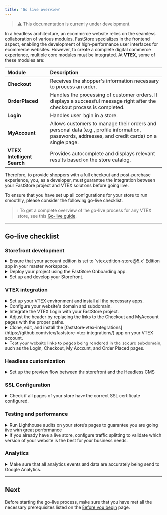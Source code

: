 ```yaml
---
title: 'Go live overview'
---
```


>⚠️ This documentation is currently under development.

In a headless architecture, an ecommerce website relies on the seamless collaboration of various modules. FastStore specializes in the frontend aspect, enabling the development of high-performance user interfaces for ecommerce websites. However, to create a complete digital commerce experience, multiple core modules must be integrated. At **VTEX**, some of these modules are:

| Module                      | Description                                                                                                                             |
| :-------------------------- | :-------------------------------------------------------------------------------------------------------------------------------------- |
| **Checkout**                | Receives the shopper's information necessary to process an order.                                                                       |
| **OrderPlaced**             | Handles the processing of customer orders. It displays a successful message right after the checkout process is completed.                                                            |
| **Login**                   | Handles user login in a store.                                                                                                          |
| **MyAccount**               | Allows customers to manage their orders and personal data (e.g., profile information, passwords, addresses, and credit cards) on a single page. |
| **VTEX Intelligent Search** | Provides autocomplete and displays relevant results based on the store catalog.                                                                 |

Therefore, to provide shoppers with a full checkout and post-purchase experience, you, as a developer, must guarantee the integration between your FastStore project and VTEX solutions before going live.

To ensure that you have set up all configurations for your store to run smoothly, please consider the following go-live checklist.

>ℹ️ To get a complete overview of the go-live process for any VTEX store, see this [Go-live guide](https://help.vtex.com/tracks/go-live-your-store--4Ns5FxIiksmjsdX2yOTduM/1iP90RcJvlrfQhnlxM54wo).

---

## Go-live checklist

### Storefront development

<CheckboxField label="Checking the account edition" id="checkboxfield-account" />
<details>
<summary>Ensure that your account edition is set to `vtex.edition-store@5.x` Edition app in your master workspace.</summary>

<table class="nx-simple-table">
<thead>
<tr>
    <th>Management</th>
    <th>Reference</th>
</tr>
</thead>
<tbody>
<tr>
    <td>Agency and VTEX Support</td>
    <td>If your account uses a different Edition App version, <a href="https://help.vtex.com/en/support">open a support ticket</a> requesting the installation of the vtex.edition-store@5.x.</td>
</tr>
</tbody>
</table>
</details>

<CheckboxField label="Deploying with FastStore Onboarding" id="checkboxfield-onboarding" />
<details>
<summary>Deploy your project using the FastStore Onboarding app.</summary>

<table class="nx-simple-table">
<thead>
<tr>
    <th>Management</th>
    <th>Reference</th>
</tr>
</thead>
<tbody>
<tr>
    <td>Agency</td>
    <td><a class="" href="https://developers.vtex.com/docs/guides/faststore/getting-started-overview">FastStore Onboarding</a></td>
</tr>
</tbody>
</table>
</details>

<CheckboxField label="Setting up the project" id="checkboxfield-setting-up" />
<details>
<summary>Set up and develop your Storefront.</summary>

<table class="nx-simple-table">
<thead>
<tr>
  <th>Management</th>
  <th>Reference</th>
</tr>
</thead>
<tbody>
<tr>
  <td>Agency</td>
  <td><a href="https://developers.vtex.com/docs/guides/faststore/getting-started-2-setting-up-the-project">Setting up the project</a></td>
</tr>
</tbody>
</table>

</details>

### VTEX integration

<CheckboxField label="Setting up a VTEX account" id="checkboxfield-account" />
<details>
<summary>Set up your VTEX environment and install all the necessary apps.</summary>

<table class="nx-simple-table">
<thead>
<tr>
<th>Management</th>
<th>Reference</th>
</tr>
</thead>
<tbody>
<tr>
<td>Agency</td>
<td><a href="https://developers.vtex.com/docs/guides/faststore/go-live-1-setting-up-vtex-account-for-faststore">Setting up a VTEX account for FastStore</a></td>
</tr>
</tbody>
</table>

</details>

<CheckboxField label="Configuring external DNS for a custom domain" id="checkboxfield-dns" />
<details>
<summary>Configure your website's domain and subdomain.</summary>

<table class="nx-simple-table">
<thead>
<tr>
<th>Management</th>
<th>Reference</th>
</tr>
</thead>
<tbody>
<tr>
<td>Agency and VTEX Support</td>
<td><a href="https://developers.vtex.com/docs/guides/faststore/go-live-2-configuring-external-dns">Configuring external DNS for a custom domain</a></td>
</tr>
</tbody>
</table>

</details>

<CheckboxField label="Integrating the VTEX Login" id="checkboxfield-login" />
<details>
<summary>Integrate the VTEX Login with your FastStore project.</summary>

<table class="nx-simple-table">
<thead>
<tr>
    <th>Management</th>
    <th>Reference</th>
</tr>
</thead>
<tbody>
<tr>
    <td>Agency and VTEX Support</td>
    <td><a href="https://developers.vtex.com/docs/guides/faststore/go-live-3-integrating-the-the-vtex-login">Integrating the VTEX Login</a></td>
</tr>
</tbody>
</table>

</details>

<CheckboxField label="Integrating the VTEX Checkout" id="checkboxfield-checkout" />
<details>
<summary>Adjust the header by replacing the links to the Checkout and MyAccount pages with the proper paths.</summary>

<table class="nx-simple-table">
<thead>
<tr>
    <th>Management</th>
    <th>Reference</th>
</tr>
</thead>
<tbody>
<tr>
    <td>Agency and VTEX Support</td>
    <td><a href="https://developers.vtex.com/docs/guides/faststore/go-live-4-integrating-the-vtex-checkout">Integrating the VTEX Checkout</a></td>
</tr>
</tbody>
</table>

</details>

<CheckboxField label="Integrating the VTEX Order Placed and My Account" id="checkboxfield-my-account" />
<details>
<summary>Clone, edit, and install the [faststore-vtex-integrations](https://github.com/vtex/faststore-vtex-integrations/) app on your VTEX account.</summary>

<table class="nx-simple-table">
<thead>
<tr>
  <th>Management</th>
  <th>Reference</th>
</tr>
</thead>
<tbody>
<tr>
  <td>Agency and VTEX Support</td>
  <td><a href="https://developers.vtex.com/docs/guides/faststore/go-live-5-integrating-the-vtex-order-placed-and-my-account">Integrating the VTEX Order Placed and My Account</a></td>
</tr>
</tbody>
</table>
</details>

<CheckboxField label="Checking the pages in the secure domain" id="checkboxfield-domain" />
<details>
<summary>Test your website links to pages being rendered in the secure subdomain, such as the Login, Checkout, My Account, and Order Placed pages.</summary>

**Management**: Agency
</details>

### Headless customization

<CheckboxField label="Integrating the storefront with VTEX Headless CMS" id="checkboxfield-cms" />
<details>
<summary>Set up the preview flow between the storefront and the Headless CMS</summary>

<table class="nx-simple-table">
<thead>
<tr>
    <th>Management</th>
    <th>Reference</th>
</tr>
</thead>
<tbody>
<tr>
    <td>Agency</td>
    <td><a href="">VTEX Headless CMS</a></td>
</tr>
</tbody>
</table>

</details>

### SSL Configuration

<CheckboxField label="Checking the pages SSL certificate" id="checkboxfield-ssl" />
<details>
<summary>Check if all pages of your store have the correct SSL certificate configured.</summary>

**Management:** Agency
</details>

### Testing and performance

<CheckboxField label="Performing Lighthouse audits" id="checkboxfield-lh" />
<details>
<summary>Run Lighthouse audits on your store's pages to guarantee you are going live with great performance</summary>

**Management:** Agency
<ul>
<li>Run Lighthouse audits on your store's Home Page, Product Listing Page (PLP), Product Details Page (PDP), and custom pages.</li>
<li>All pages must have Lighthouse Score equal or more than 60 on mobile devices.</li>
<li>Any publication will be automatically blocked by the system until all checks pass.</li>
</ul>
</details>

<CheckboxField label="Setting up Traffic Splitting" id="checkboxfield-traffic" />
<details>
<summary>If you already have a live store, configure traffic splitting to validate which version of your website is the best for your business needs.</summary>

**Management:** VTEX Support
</details>

### Analytics

<CheckboxField label="Managing the Analytics module" id="checkboxfield-analytics" />
<details>
<summary>Make sure that all analytics events and data are accurately being send to Google Analytics.</summary>

<table class="nx-simple-table">
<thead>
<tr>
    <th>Management</th>
    <th>Reference</th>
</tr>
</thead>
<tbody>
<tr>
    <td>Agency</td>
    <td>Coming soon!</td>
</tr>
</tbody>
</table>
</details>

---

## Next

Before starting the go-live process, make sure that you have met all the necessary prerequisites listed on the [Before you begin](https://developers.vtex.com/docs/guides/faststore/go-live-before-you-begin) page.
